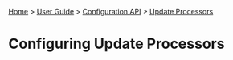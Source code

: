 [[Home]] > [[User Guide]] > [[UserGuide/Configuration API|Configuration API]] > [[UserGuide/Configuration/Update Processors|Update Processors]]

= Configuring Update Processors =